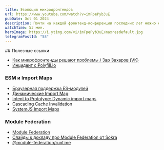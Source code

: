 ```yaml
---
title: Эволюция микрофронтендов
url: https://www.youtube.com/watch?v=imFpePyb3uE
pubDate: Oct 01 2024
description: Почти на каждой фронтенд-конференции последних лет можно обнаружить 2-3 доклада про микрофронтенды и они пользуются огромным спросом, но в чём же причина популярности этого подхода? В докладе попробую резюмировать текущее состояние веб платформы касательно микрофронтендов.
watchTime: 53 мин.
heroImage: https://i.ytimg.com/vi/imFpePyb3uE/maxresdefault.jpg
telegramPostId: "58"
---
```


<div data-pagefind-ignore>
## Полезные ссылки

- [Как микрофронтенды решают проблемы / Зар Захаров (VK)](https://youtu.be/lRI5eCOnPpI?si=eXeqsaI5VxXlwkLz)
- [Инцидент с Polyfill.io](https://habr.com/ru/news/825122/)

### ESM и Import Maps
- [Браузерная поддержка ES-модулей](https://caniuse.com/es6-module)
- [Динамические Import Map](https://github.com/WICG/import-maps?tab=readme-ov-file#dynamic-import-map-example)
- [Intent to Prototype: Dynamic import maps](https://groups.google.com/a/chromium.org/g/blink-dev/c/t1AdHiN2Rkc)
- [Cascading Cache Invalidation](https://philipwalton.com/articles/cascading-cache-invalidation/)
- [SystemJS Import Maps](https://github.com/systemjs/systemjs/blob/main/docs/import-maps.md)

### Module Federation
- [Module Federation](https://module-federation.io)
- [Слайды к докладу про Module Federation от Sokra](https://github.com/sokra/slides/blob/master/content/ModuleFederationWebpack5.md)
- [@module-federation/runtime](https://github.com/module-federation/core/tree/main/packages/runtime)
</div>